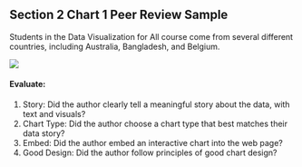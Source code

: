 ## Section 2 Chart 1 Peer Review Sample

Students in the Data Visualization for All course come from several different countries, including Australia, Bangladesh, and Belgium.

![](images/peer-14/2-chart-1.png)

#### Evaluate:
1. Story: Did the author clearly tell a meaningful story about the data, with text and visuals?
2. Chart Type: Did the author choose a chart type that best matches their data story?
3. Embed: Did the author embed an interactive chart into the web page?
4. Good Design: Did the author follow principles of good chart design?
